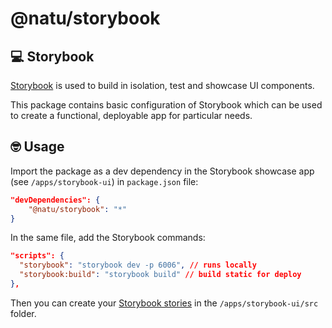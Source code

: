 # @natu/storybook

## 💻 Storybook

[Storybook](https://storybook.js.org/) is used to build in isolation, test and showcase UI components.

This package contains basic configuration of Storybook which can be used to create a functional,
deployable app for particular needs.

## 🤓 Usage

Import the package as a dev dependency in the Storybook showcase app (see `/apps/storybook-ui`) in `package.json` file:

```json
"devDependencies": {
    "@natu/storybook": "*"
}
```

In the same file, add the Storybook commands:

```json
"scripts": {
  "storybook": "storybook dev -p 6006", // runs locally
  "storybook:build": "storybook build" // build static for deploy
},
```

Then you can create your [Storybook stories](https://storybook.js.org/docs/get-started/whats-a-story)
in the `/apps/storybook-ui/src` folder.

